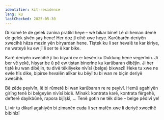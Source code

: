 ```yaml
---
identifier: kit-residence
lang: ku
lastChecked: 2025-05-30
---
```


Di komê te de gelek zanîna pratîkî heye – wê bikar bîne! Lê di heman demê de gelek şîvên şaş hene! Her doz jî cihê xwe heye. Karûbarên deriyên xwecihê hêza mezin yên biryardan hene. Tiştek ku li ser hevalê te kar kiriye, ne wateyê ku ew jî li ser te ê kar bike.

<BlockBox identifier="residence">
    <Block identifier="residence" collection="flyers" />
</BlockBox>

Karê deriyên xwecihê ji bo biyanî ev e: kesên ku Duldung hene vegerînin. Ji ber vê yekê, hişyar be û pê ew tiştan binerîne ku karûbaran dibêjin. Ji her tiştê ku wan dibêjin, tu divê têkiliyeke nivîsî (belge) bixwazî! Heke tu xwe ne ewle hîs dike, bipirse hevalên alîkar ku bêyî tu bi wan re biçin deriyê xwecihê.

Bê zêde peyivîn, lê bi rûmetê bi wan karûbaran re re peyivî. Hemû agahiyên girîng tenê bi belgeyên nivîsî bidê. Mînakî: kontrata karê, kontrata fêrgehê, defterê dayikbûnê, rapora bijîşkî, ...
Tenê gotin ne têk dibe – belge pêdivî ye!

Li vir tu dikarî agahiyên bi zimanên cuda li ser mafên xwe li deriyê xwecihê bibihîzî

<ExternalShortLink identifier="sfr_audio" />
